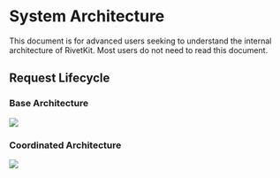 
# System Architecture

<Info>
	This document is for advanced users seeking to understand the internal architecture of RivetKit. Most users do not need to read this document.
</Info>

## Request Lifecycle

### Base Architecture

<Image src={imgArchitectureBase} href="Base architecture" />

### Coordinated Architecture

<Image src={imgArchitectureCoordinate} href="Coordinated architecture" />

